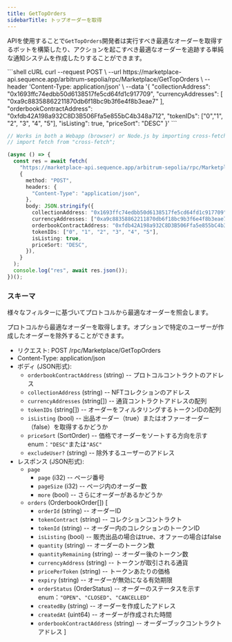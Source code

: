 ```yaml
---
title: GetTopOrders
sidebarTitle: トップオーダーを取得
---
```


APIを使用することで`GetTopOrders`開発者は実行すべき最適なオーダーを取得するボットを構築したり、アクションを起こすべき最適なオーダーを追跡する単純な通知システムを作成したりすることができます。

<CodeGroup>
  ```shell cURL
  curl --request POST \
      --url https://marketplace-api.sequence.app/arbitrum-sepolia/rpc/Marketplace/GetTopOrders \
      --header 'Content-Type: application/json' \
      --data '{
          "collectionAddress": "0x1693ffc74edbb50d6138517fe5cd64fd1c917709",
          "currencyAddresses": [
              "0xa9c88358862211870db6f18bc9b3f6e4f8b3eae7"
          ],
          "orderbookContractAddress": "0xfdb42A198a932C8D3B506Ffa5e855bC4b348a712",
          "tokenIDs": ["0","1", "2", "3", "4", "5"],
          "isListing": true,
          "priceSort": "DESC"
      }'
  ```

  ```ts TypeScript
  // Works in both a Webapp (browser) or Node.js by importing cross-fetch:
  // import fetch from "cross-fetch";

  (async () => {
    const res = await fetch(
      "https://marketplace-api.sequence.app/arbitrum-sepolia/rpc/Marketplace/GetTopOrders",
      {
        method: "POST",
        headers: {
          "Content-Type": "application/json",
        },
        body: JSON.stringify({
          collectionAddress: "0x1693ffc74edbb50d6138517fe5cd64fd1c917709",
          currencyAddresses: ["0xa9c88358862211870db6f18bc9b3f6e4f8b3eae7"],
          orderbookContractAddress: "0xfdb42A198a932C8D3B506Ffa5e855bC4b348a712",
          tokenIDs: ["0", "1", "2", "3", "4", "5"],
          isListing: true,
          priceSort: "DESC",
        }),
      }
    );
    console.log("res", await res.json());
  })();
  ```
</CodeGroup>

### スキーマ

様々なフィルターに基づいてプロトコルから最適なオーダーを照会します。

プロトコルから最適なオーダーを取得します。オプションで特定のユーザーが作成したオーダーを除外することができます。

* リクエスト: POST /rpc/Marketplace/GetTopOrders
* Content-Type: application/json
* ボディ (JSON形式):
  * `orderbookContractAddress` (string) -- プロトコルコントラクトのアドレス
  * `collectionAddress` (string) -- NFTコレクションのアドレス
  * `currencyAddresses` (string\[]) -- 通貨コントラクトアドレスの配列
  * `tokenIDs` (string\[]) -- オーダーをフィルタリングするトークンIDの配列
  * `isListing` (bool) -- 出品オーダー（true）またはオファーオーダー（false）を取得するかどうか
  * `priceSort` (SortOrder) -- 価格でオーダーをソートする方向を示すenum：`"DESC"`または`"ASC"`
  * `excludeUser?` (string) -- 除外するユーザーのアドレス
* レスポンス (JSON形式):
  * `page`
    * `page` (i32) -- ページ番号
    * `pageSize` (i32) -- ページ内のオーダー数
    * `more` (bool) -- さらにオーダーがあるかどうか
  * `orders` (OrderbookOrder\[])
    \[
    * `orderId` (string) -- オーダーID
    * `tokenContract` (string) -- コレクションコントラクト
    * `tokenId` (string) -- オーダー内のコレクションのトークンID
    * `isListing` (bool) -- 販売出品の場合はtrue、オファーの場合はfalse
    * `quantity` (string) -- オーダーのトークン数
    * `quantityRemaining` (string) -- オーダー後のトークン数
    * `currencyAddress` (string) -- トークンが取引される通貨
    * `pricePerToken` (string) -- トークンあたりの価格
    * `expiry` (string) -- オーダーが無効になる有効期限
    * `orderStatus` (OrderStatus) -- オーダーのステータスを示すenum：`"OPEN"`、`"CLOSED"`、`"CANCELLED"`
    * `createdBy` (string) -- オーダーを作成したアドレス
    * `createdAt` (uint64) -- オーダーが作成された時間
    * `orderbookContractAddress` (string) -- オーダーブックコントラクトアドレス
      ]
